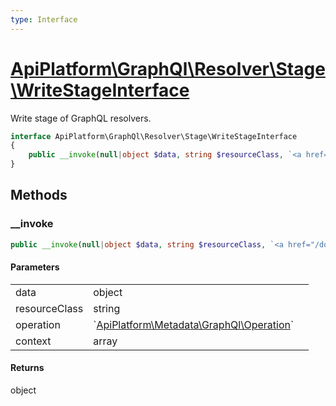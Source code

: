 ```yaml
---
type: Interface
---
```


# [ApiPlatform\GraphQl\Resolver\Stage\WriteStageInterface](/docs/vmain/reference/GraphQl/Resolver/Stage/WriteStageInterface)

Write stage of GraphQL resolvers.


```php
interface ApiPlatform\GraphQl\Resolver\Stage\WriteStageInterface
{
    public __invoke(null|object $data, string $resourceClass, `<a href="/docs/vmain/reference/Metadata/GraphQl/Operation">ApiPlatform\Metadata\GraphQl\Operation</a>` $operation, array $context): object
}
```
## Methods

### __invoke



```php
public __invoke(null|object $data, string $resourceClass, `<a href="/docs/vmain/reference/Metadata/GraphQl/Operation">ApiPlatform\Metadata\GraphQl\Operation</a>` $operation, array $context): object
```

#### Parameters

<table><tbody>
<tr><td>data</td><td>object</td><td></td></tr><tr><td>resourceClass</td><td>string</td><td></td></tr><tr><td>operation</td><td>`<a href="/docs/vmain/reference/Metadata/GraphQl/Operation">ApiPlatform\Metadata\GraphQl\Operation</a>`</td><td></td></tr><tr><td>context</td><td>array</td><td></td></tr>
</tbody>
</table>

#### Returns

object
